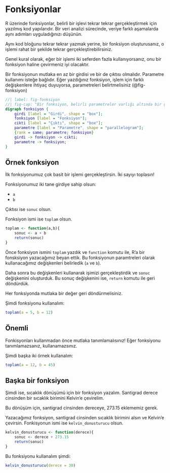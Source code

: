 # Fonksiyonlar

R üzerinde fonksiyonlar, belirli bir işlevi tekrar tekrar gerçekleştirmek için yazılmış kod yapılarıdır. Bir veri analizi sürecinde, veriye farklı aşamalarda aynı adımları uyguladığınızı düşünün.

Aynı kod bloğunu tekrar tekrar yazmak yerine, bir fonksiyon oluşturusanız, o işlemi rahat bir şekilde tekrar gerçekleştirebilirsiniz.

Genel kural olarak, eğer bir işlemi iki seferden fazla kullanıyorsanız, onu bir fonksiyon haline çevirmeniz iyi olacaktır.

Bir fonksiyonun mutlaka en az bir girdisi ve bir de çıktısı olmalıdır. Parametre kullanımı isteğe bağlıdır. Eğer yazdığınız fonksiyon, işlem için farklı değişkenlere ihtiyaç duyuyorsa, parametreleri belirtmelisiniz (@fig-fonksiyon)

```dot
//| label: fig-fonksiyon
//| fig-cap: "Bir fonksiyon, belirli parametreler varlığı altında bir girdiyi alır ve işleyerek çıktı haline dönüştürür"
digraph fonksiyon {
    girdi [label = "Girdi", shape = "box"];
    fonksiyon [label = "Fonksiyon"];
    cikti [label = "Çıktı", shape = "box"];
    parametre [label = "Parametre", shape = "parallelogram"];
    {rank = same; parametre; fonksiyon}
    girdi -> fonksiyon -> cikti;
    parametre -> fonksiyon;
}

```

## Örnek fonksiyon

İlk fonksiyonumuz çok basit bir işlemi gerçekleştirsin. İki sayıyı toplasın!

Fonksiyonumuz iki tane girdiye sahip olsun:

+ `a`
+ `b`

Çıktısı ise `sonuc` olsun.

Fonksiyon ismi ise `toplam` olsun.

```r
toplam <- function(a,b){
    sonuc <- a + b
    return(sonuc)
}
```

Önce fonksiyon ismini  `toplam` yazdık ve `function` komutu ile, R'a bir fonsksiyon yazacağımız beyan ettik. Bu fonksiyonun paramtreleri olarak kullanacağımız değişkenleri belirledik (`a` ve `b`). 

Daha sonra bu değişkenleri kullanarak işimizi gerçekleştirdik ve `sonuc` değişkenini oluşturduk. Bu sonuç değişkenini ise, `return` komutu ile geri döndürdük.

Her fonksiyonda mutlaka bir değer geri döndürmelisiniz.

Şimdi fonksiyonu kullanalım:

```r
toplam(a = 5, b = 12)
```

:::{.callout-warning}
## Önemli

Fonkisyonları kullanmadan önce mutlaka tanımlamalısınız! Eğer fonksiyonu tanımlamazsanız, kullanamazsınız.
::: 

Şimdi başka iki örnek kullanalım:

```r
toplam(a = 12, b = 45)
```

## Başka bir fonksiyon

Şimdi ise, sıcaklık dönüşümü için bir fonksiyon yazalım. Santigrad derece cinsinden bir sıcaklık birimini Kelvin'e çevirelim.

Bu dönüşüm için, santigrad cinsinden dereceye, 273.15 eklememiz gerek.

Yazacağımız fonksiyon, santigrad cinsinden sıcaklık birimini alsın ve Kelvin'e çevirsin. Fonkisyonun ismi ise `kelvin_donusturucu` olsun.

```r
kelvin_donusturucu <- function(derece){
    sonuc <- derece + 273.15
    return(sonuc)
}
```

Bu fonksiyonu kullanalım şimdi:

```r
kelvin_donusturucu(derece = 30)
```